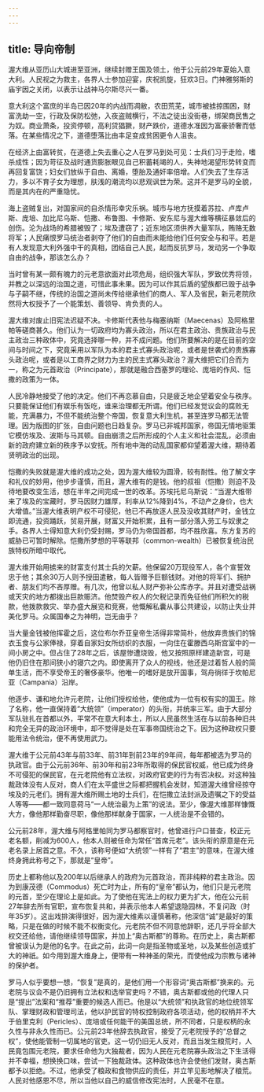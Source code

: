 ```yaml
---
---
---
```

title: 导向帝制
---




渥大维从亚历山大城进至亚洲，继续封赠王国及领土，他于公元前29年夏始入意大利。人民视之为救主，各界人士参加迎宴，庆祝凯旋，狂欢3日。门神雅努斯的庙宇因之关闭，以表示让战神马尔斯尽兴一番。

意大利这个富庶的半岛已因20年的内战而凋敝，农田荒芜，城市被掳掠围困，财富洗劫一空，行政及保防松弛，入夜盗贼横行，不法之徒出没街巷，绑架商民售之为奴。商业萧条，投资停顿，高利贷猖獗，财产跌价，道德水准因为富豪骄奢而低落。在某些情况之下，道德堕落比由丰足变成贫困更令人沮丧。

在经济上由富转贫，在道德上失去重心之人在罗马到处可见：士兵们习于走险，嗜杀成性；因为苛征及战时通货膨胀眼见自己积蓄耗竭的人，失神地渴望形势转变而再回复富饶；妇女们放纵于自由、离婚，堕胎及通奸率倍增。人们失去了生存活力，多以不育子女为理想，肤浅的潮流均以悲观讽世为荣。这并不是罗马的全貌，而是其内在的严重隐忧。

海上盗贼复出，对国家间的自杀情形幸灾乐祸。城市与地方抚摸着苏拉、卢库卢斯、庞培、加比尼乌斯、恺撒、布鲁图、卡修斯、安东尼与渥大维等横征暴敛后的创伤。沦为战场的希腊被毁了；埃及遭窃了；近东地区须供养大量军队，贿赂无数将军；人民痛恨罗马统治者剥夺了他们的自由而未能给他们任何安全与和平。若是有人发现意大利外强中干的真相，团结自己人民，起而反抗罗马，发动另一个争取自由的战争，那该怎么办？

当时曾有某一颇有魄力的元老意欲面对此项危局，组织强大军队，罗致优秀将领，并教之以深远的治国之道，可惜此事未果。因为可以作其后盾的望族都已毁于战争与子嗣不继，传统的治国之道尚未传给继承他们的商人、军人及省民，新元老院欣然将大权授予了一个能策划、善领导、肯负责的人。

渥大维对废止旧宪法迟疑不决。卡修斯代表他与梅塞纳斯（Maecenas）及阿格里帕等磋商甚久。他们认为一切政府均为寡头政治，所以在君主政治、贵族政治与民主政治三种政体中，究竟选择哪一种，并不成问题。他们所要解决的是在目前的空间与时间之下，究竟采用以军队为本的君主式寡头政治呢，或者是世袭式的贵族寡头政治呢，或者是以工商界之财力为主的民主式寡头政治？渥大维把它们合而为一，称之为元首政治（Principate），那就是融合西塞罗的理论、庞培的作风、恺撒的政策为一体。

人民冷静地接受了他的决定。他们不再恋慕自由，只是疲乏地企望着安全与秩序。只要能保证他们有娱乐有饭吃，谁来治理都无所谓。他们已经发觉议会的腐败无能，充满暴力，不但不能统治整个帝国，恢复意大利生机，甚至连罗马都无法管理。因为版图的扩张，自由问题也日趋复杂。罗马已非城邦国家，帝国无情地驱策它模仿埃及、波斯与马其顿。自由崩溃之后所形成的个人主义和社会混乱，必须由新的政府建立新的秩序予以安抚。所有地中海的动乱国家都仰望着渥大维，期待着贤明政治的出现。

恺撒的失败就是渥大维的成功之处，因为渥大维较为圆滑，较有耐性。他了解文字和礼仪的妙用，他步步谨慎，而且，渥大维有的是钱。他的叔祖（恺撒）则迫不及待地要改变生活，想在半年之间完成一世的改革。苏埃托尼乌斯说：“当渥大维带来了埃及的宝藏时，罗马因财力雄厚，利率从12%降到4%，不动产之身价，也大大增值。”当渥大维表明产权不可侵犯，他已不再放逐人民及没收其财产时，金钱立即流通，投资踊跃，贸易开展，财富又开始积累，且有一部分落入劳工与奴隶之手。各界人士得知意大利仍受封赐，罗马仍为帝国首都，均不胜欣喜。东方复苏的威胁已可暂时解除。恺撒所梦想的平等联邦（common-wealth）已被恢复统治民族特权所暗中取代。

渥大维开始用掳来的财富支付其士兵的欠薪。他保留20万现役军人，各个宣誓效忠于他；其余30万人则予授田遣散，每人皆赠予巨额钱财。对他的将军们、拥护者、朋友们均不吝厚赠。有几次，他曾以私人财产弥补公库赤字。并且对遭受战祸或天灾的地方都拨出巨款赈济。他焚毁产权人的欠税记录而免征他们所积欠的税款，他拨款救灾、举办盛大展览和竞赛，他慨解私囊从事公共建设，以防止失业并美化罗马。众属国奉之为神明，岂无由乎？

当大量金钱被他挥霍之后，这位布尔乔亚皇帝生活得非常简朴，他放弃贵族们的锦衣玉食与公家俸禄，穿着自家妇女所纺织的衣服，一向住在霍滕西乌斯宫室中的一间小房之中。但占住了28年之后，该屋惨遭烧毁，他又按照原样建造新宫，可是他仍旧住在那间狭小的寝穴之内。即使离开了众人的视线，他还是过着哲人般的简单生活，而不享受帝王的奢侈豪华。他唯一的嗜好是放开国事，驾舟徜徉于坎帕尼亚（Campania）沿岸。

他逐步、谦和地允许元老院，让他们授权给他，使他成为一位有权有实的国王。除了名称，他一直保持着“大统领”（imperator）的头衔，并统率三军。由于大部分军队驻扎在首都以外，平常不在意大利本土，所以人民虽然生活在与以前各种旧共和完全无异的政治环境中，却不觉得是处在军事帝国统治之下。因为这种政权只要能用法令统治，便不再使用武力。

渥大维于公元前43年与前33年、前31年到前23年的9年间，每年都被选为罗马的执政官。由于公元前36年、前30年和前23年所取得的保民官权威，他已成为终身不可侵犯的保民官，在元老院他有立法权，对政府官吏的行为有否决权。对这种独裁政体没有人反对，商人们在太平盛世之际都把握机会发财，知道渥大维曾经掠夺埃及的元老们。拥有渥大维所赐土地的士兵们，在恺撒立法封派及遗嘱之下的受益人等等——都一致同意荷马“一人统治最为上策”的说法。至少，像渥大维那样慷慨大方，像他那样勤奋尽职，像他那样献身于国家，一人统治是不会错的。

公元前28年，渥大维与阿格里帕同为罗马都察官时，他曾进行户口普查，校正元老名额，削减为600人，他本人则被任命为常任“首席元老”。该头衔的原意是在元老名录上居首之意。不久，该称号便如“大统领”一样有了“君主”的意味，在渥大维终身拥此称号之下，那就是“皇帝”。

历史上都称他以及200年以后继承人的政府为元首政治，而非纯粹的君主政治。因为到康茂德（Commodus）死亡时为止，所有的“皇帝”都认为，他们只是元老院的元首，至少在理论上是如此。为了使他在宪法上的权力更为扩大，他在公元前27年辞去所有官职，宣布恢复共和，并表示他本人希望退隐园林，不复问政（时年35岁）。这出戏排演得很好，因为渥大维素以谨慎著称，他深信“诚”是最好的策略，只是在做的时候不能不权衡变化。元老院不但不同意他辞职，还几乎将全部大权交还给他，请他继续领导国家，并加上“奥古斯都”的尊称。在历史上，奥古斯都曾被误认为是他的名字。在此之前，此词一向是指圣物或圣地，以及某些创造或扩大的神祇。如今用到渥大维身上，便带有一种神圣的荣光，而使他成为宗教与诸神的保护者。

罗马人似乎要想一想，“恢复”是真的，是他们用一个形容词“奥古斯都”换来的。元老院与议会不是仍旧拥有立法权和选举官吏吗？不错，奥古斯都或他的代理人只是“提出”法案和“推荐”重要的候选人而已。他是以“大统领”和执政官的地位统领军队、掌理财政和管理司法，他以护民官的特权控制政府各项活动，他的权柄并不大于伯里克利（Pericles）、庞培或任何能干的美国总统，所不同者，只是权柄的永久性与非永久性而已。公元前23年他辞去执政官，接受了元老院授予的“总督之权”，使他能管制一切属地的官吏。这一切仍旧无人反对，而且当发生粮荒时，人民竟包围元老院，要求任命他为大独裁者，因为人民在元老院寡头政治之下生活得并不幸福，想换换口味，尝试一下独裁政体。这种政体也许会使他们发财，奥古斯都予以拒绝。不过，他承受了粮政和食物供应的责任，并立竿见影地解决了粮荒。人民对他感恩不尽，所以当他以自己的威信修改宪法时，人民毫不在意。